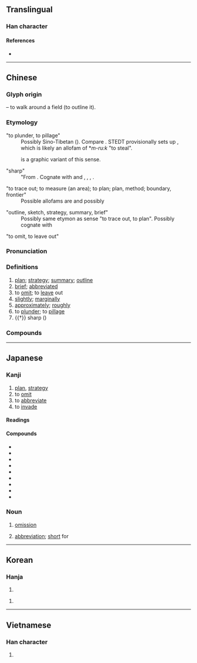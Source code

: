 {{also|畧}}
{{character info}}
==Translingual==
{{Han stroke|Japan<br>[[File:略 - U+07565 - KanjiVG stroke order.svg]]}}

===Han character===
{{Han char|rn=102|rad=田|as=06|sn=11|four=67064|canj=WHER|ids=⿰田各}}

====References====
* {{Han ref|kx=0762.090|dkj=21839|dj=1172.080|hdz=42541.110|uh=7565|ud=30053|bh=B2A4|bd=45732}}

----

==Chinese==
{{zh-forms|alt=畧}}

===Glyph origin===
{{Han etym}}
{{Han compound|田|t1=field|各|ls=psc|c1=s|c2=p}} – to walk around a field (to outline it).

===Etymology===
;"to plunder, to pillage"
:Possibly Sino-Tibetan ({{zh-ref|Schuessler, 2007}}). Compare {{cog|lus|rawk||to loot, to raid (not to kill)}}. STEDT provisionally sets up {{der|zh|sit-pro|*ʔ-m-(p)rawk}}, which is likely an allofam of {{w|Kukish languages|Proto-Kuki-Chin}} *''m-ru:k'' "to steal".
:{{zh-l|掠}} is a graphic variant of this sense.

;"sharp"
:"From {{der|zh|sit-pro|*(m/b)rak||to cut, tear, maul, lacerate}}. Cognate with {{cog|my|မြက်||to cut keenly}} and {{m|my|မြ||sharp}}, {{cog|kac|mya||torn, ragged}}, {{cog|dis|tr=džə '''brau'''|t=to scratch, maul, claw}}, {{cog|duu|pra||to cut (with sharp instruments)}}.

;"to trace out; to measure (an area); to plan; plan, method; boundary, frontier"
:Possible allofams are {{och-l|慮|outline, sketch}} and possibly {{och-l|量|to measure (v.), a measure (n.)}}

;"outline, sketch, strategy, summary, brief"
:Possibly same etymon as sense "to trace out, to plan". Possibly cognate with {{och-l|路|road}}

;"to omit, to leave out"
{{rfe|zh}}

===Pronunciation===
{{zh-pron
|m=lüè
|m-s=
|c=loek6
|c-t=
|g=
|h=pfs=lio̍k
|j=
|mb=liŏ̤
|md=liŏk
|mn=qz,tw,xm:lio̍k/twvk,zz:lia̍k/lio̍h
|mn_note=lio̍k/lia̍k - literary; lio̍h - vernacular
|mn-t=liag8/lioh8/liêh8
|mn-t_note=liag8 - literary; lioh8/liêh8 - vernacular (liêh8 - Chaozhou)
|w=5liaq
|x=
|mc=y
|oc=y
|cat=n,a,v,adv
}}

===Definitions===
{{zh-hanzi}}

# [[plan]]; [[strategy]]; [[summary]]; [[outline]]
# [[brief]]; [[abbreviated]]
# to [[omit]]; to [[leave]] out
# [[slightly]]; [[marginally]]
# [[approximately]]; [[roughly]]
# to [[plunder]]; to [[pillage]]
# {{†}} sharp ({{w|Classic of Poetry|Shi}})

===Compounds===
{{zh-der|七略|三略|中略|事略|伽利略|侵略|侵略主義|儒略曆|六韜三略|兵略|劫略|勇略|卻略|商略|大戰略|大略|奧理略|奧略|安大略湖|宏材大略|封略|將略|崖略|幹略|廟略|建國方略|志略|忽略|戰略|戰略思想|戰略物資|戰略計畫|戰略轟炸|所見略同|才略|攻城略地|文經武略|文韜武略|方技略|方略|智略|核子戰略|概略|權略|略估|略勝一籌|略喻|略圖|略地|略地侵城|略地攻城|略微|略懂|略施小技|略施小計|略施薄懲|略有耳聞|略無參商|略略|略盡情誼|略知一二|略知皮毛|略綽|略見一斑|略誘|略語|略識之無|略賣|略跡原心|略跡原情|略遜一籌|略陳管見|略高一籌|疏謀少略|省略|省略號|策略|節略|節略版|簡略|籌略|粗略|紀略|約略|經略|缺略|脫略|膽略|艾儒略|艾略特|草略|蘇必略湖|虎略龍韜|要略|規略|計略|詳略|諸子略|謀略|豁略大度|豹略|軍事戰略|軍略|較略|輯略|過人才略|遠略|金匱要略|長算遠略|開國方略|闊略|雄才大略|雄材偉略|雄略|霸王略|霸略|韜略|韻略|領略|額我略曆|龍韜虎略|略影}}

{{zh-cat|Elementary}}

----

==Japanese==

===Kanji===
{{ja-kanji|grade=5|rs=田06}}

# [[plan]], [[strategy]]
# to [[omit]]
# to [[abbreviate]]
# to [[invade]]

====Readings====
{{ja-readings
|goon=らく
|kanon=りゃく
|kun=おさ-める, はか-る, はかりごと-
|nanori=
}}

====Compounds====
* {{ja-r|略%字|りゃく%じ|colloquial/ simplified form of kanji}}
* {{ja-r|概%略|がい%りゃく|[[outline]]}}
* {{ja-r|攻%略|こう%りゃく|[[capture]]}}
* {{ja-r|忽%略|こつ%りゃく|[[neglect]]}}
* {{ja-r|省%略|しょう%りゃく|[[omission]]}}
* {{ja-r|侵%略|しん%りゃく|[[invasion]]}}
* {{ja-r|略%称|りゃく%しょう|[[abbreviation]]}}
* {{ja-r|略%図|りゃく%ず|[[brief]] [[illustration]]}}
* {{ja-r|略%奪|りゃく%だつ|[[rob]]}}

===Noun===
{{ja-noun|りゃく}}

# [[omission]]
#: {{ja-usex|以下'''略'''|いか'''りゃく'''|as above}}
# [[abbreviation]]; [[short]] for
#: {{ja-usex|特%急 は 特%別%急%行 の '''略'''。|とっ%きゅう は とく%べつ%きゅう%こう の '''りゃく'''。|''Tokkyū'' is the '''abbreviation''' of ''tokubetsukyūkō''.}}

----

==Korean==

===Hanja===
{{ko-hanja|[[간략하다|간략할]]|략||약}}

# {{rfdef|ko|sort=田06}}

{{ko-hanja|[[다스리다|다스릴]]|략||약}}

# {{rfdef|ko|sort=田06}}

----

==Vietnamese==

===Han character===
{{vi-readings|reading=lược, trước|rs=田06}}

# {{rfdef|vi|sort=田06}}